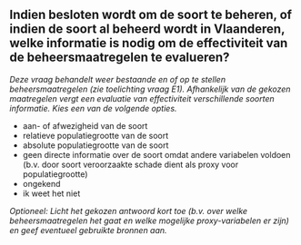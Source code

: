 

## Indien besloten wordt om de soort te beheren, of indien de soort al beheerd wordt in Vlaanderen, welke informatie is nodig om de effectiviteit van de beheersmaatregelen te evalueren?

*Deze vraag behandelt weer bestaande en of op te stellen beheersmaatregelen (zie toelichting vraag E1). Afhankelijk van de gekozen maatregelen vergt een evaluatie van effectiviteit verschillende soorten informatie. Kies een van de volgende opties.*

- aan- of afwezigheid van de soort
- relatieve populatiegrootte van de soort
- absolute populatiegrootte van de soort
- geen directe informatie over de soort omdat andere variabelen voldoen (b.v. door soort veroorzaakte schade dient als proxy voor populatiegrootte)
- ongekend
- ik weet het niet

*Optioneel: Licht het gekozen antwoord kort toe (b.v. over welke beheersmaatregelen het gaat en welke mogelijke proxy-variabelen er zijn) en geef eventueel gebruikte bronnen aan.*

&nbsp;

\newpage
